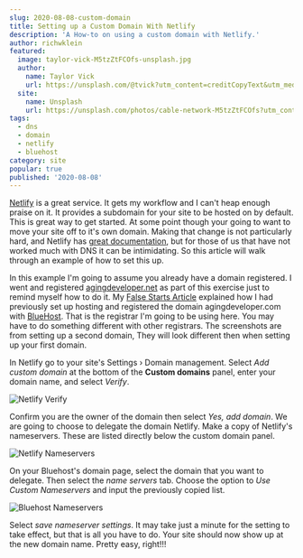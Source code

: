 ```yaml
---
slug: 2020-08-08-custom-domain
title: Setting up a Custom Domain With Netlify
description: 'A How-to on using a custom domain with Netlify.'
author: richwklein
featured:
  image: taylor-vick-M5tzZtFCOfs-unsplash.jpg
  author:
    name: Taylor Vick
    url: https://unsplash.com/@tvick?utm_content=creditCopyText&utm_medium=referral&utm_source=unsplash
  site:
    name: Unsplash
    url: https://unsplash.com/photos/cable-network-M5tzZtFCOfs?utm_content=creditCopyText&utm_medium=referral&utm_source=unsplash
tags:
  - dns
  - domain
  - netlify
  - bluehost
category: site
popular: true
published: '2020-08-08'
---
```


[Netlify](https://www.netlify.com) is a great service. It gets my workflow and I can't heap enough praise on it. It provides a subdomain for your site to be hosted on by default. This is great way to get started. At some point though your going to want to move your site off to it's own domain. Making that change is not particularly hard, and Netlify has [great documentation](https://docs.netlify.com/domains-https/custom-domains/configure-external-dns/#configure-a-subdomain), but for those of us that have not worked much with DNS it can be intimidating. So this article will walk through an example of how
to set this up.

In this example I'm going to assume you already have a domain registered. I went and registered [agingdeveloper.net](https://agingdeveloper.net) as part of this exercise just to remind myself how to do it. My [False Starts Article](/article/2020-07-26-false-start) explained how I had previously set up hosting and registered the domain agingdeveloper.com with
[BlueHost](https://www.bluehost.com). That is the registrar I'm going to be using here. You may have to do something different with other registrars. The screenshots are from setting up a second domain, They will look different then when setting up your first domain.

In Netlify go to your site's Settings › Domain management. Select _Add custom domain_ at the bottom of the **Custom domains** panel, enter your domain name, and select _Verify_.

![Netlify Verify](netlify_verify.png)

Confirm you are the owner of the domain then select _Yes, add domain_. We are going to choose to delegate the domain Netlify. Make a copy of Netlify's nameservers. These are listed directly below the custom domain panel.

![Netlify Nameservers](netlify_nameservers.png)

On your Bluehost's domain page, select the domain that you want to delegate. Then select the _name servers_ tab. Choose the option to _Use Custom Nameservers_ and input the previously copied list.

![Bluehost Nameservers](bluehost_nameservers.png)

Select _save nameserver settings_. It may take just a minute for the setting to take effect, but that is all you have to do. Your site should now show up at the new domain name. Pretty easy, right!!!

